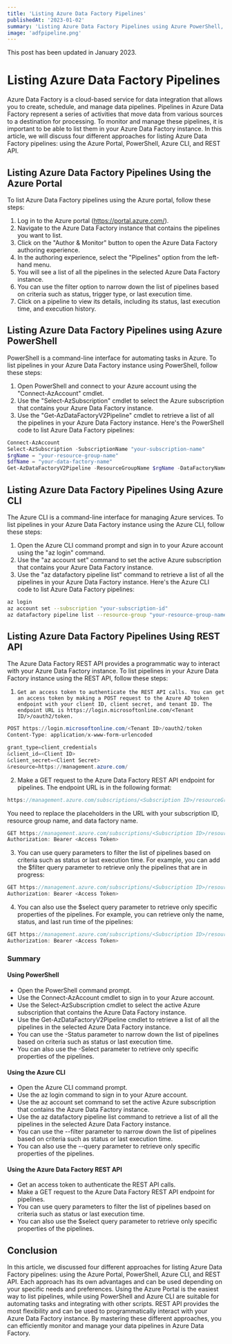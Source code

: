 ```yaml
---
title: 'Listing Azure Data Factory Pipelines'
publishedAt: '2023-01-02'
summary: 'Listing Azure Data Factory Pipelines using Azure PowerShell, Azure CLI and REST API'
image: 'adfpipeline.png'
---
```

<Callout emoji="💡">
This post has been updated in January 2023.
</Callout>

# Listing Azure Data Factory Pipelines
Azure Data Factory is a cloud-based service for data integration that allows you to create, schedule, and manage data pipelines. Pipelines in Azure Data Factory represent a series of activities that move data from various sources to a destination for processing. To monitor and manage these pipelines, it is important to be able to list them in your Azure Data Factory instance. In this article, we will discuss four different approaches for listing Azure Data Factory pipelines: using the Azure Portal, PowerShell, Azure CLI, and REST API.

## Listing Azure Data Factory Pipelines Using the Azure Portal
To list Azure Data Factory pipelines using the Azure portal, follow these steps:

1. Log in to the Azure portal (https://portal.azure.com/).
2. Navigate to the Azure Data Factory instance that contains the pipelines you want to list.
3. Click on the "Author & Monitor" button to open the Azure Data Factory authoring experience.
4. In the authoring experience, select the "Pipelines" option from the left-hand menu.
5. You will see a list of all the pipelines in the selected Azure Data Factory instance.
6. You can use the filter option to narrow down the list of pipelines based on criteria such as status, trigger type, or last execution time.
7. Click on a pipeline to view its details, including its status, last execution time, and execution history.

## Listing Azure Data Factory Pipelines using Azure PowerShell

PowerShell is a command-line interface for automating tasks in Azure. To list pipelines in your Azure Data Factory instance using PowerShell, follow these steps:

1. Open PowerShell and connect to your Azure account using the "Connect-AzAccount" cmdlet.
2. Use the "Select-AzSubscription" cmdlet to select the Azure subscription that contains your Azure Data Factory instance.
3. Use the "Get-AzDataFactoryV2Pipeline" cmdlet to retrieve a list of all the pipelines in your Azure Data Factory instance.
Here's the PowerShell code to list Azure Data Factory pipelines:

```powershell title="code"
Connect-AzAccount
Select-AzSubscription -SubscriptionName "your-subscription-name"
$rgName = "your-resource-group-name"
$dfName = "your-data-factory-name"
Get-AzDataFactoryV2Pipeline -ResourceGroupName $rgName -DataFactoryName $dfName
```

## Listing Azure Data Factory Pipelines Using Azure CLI
The Azure CLI is a command-line interface for managing Azure services. To list pipelines in your Azure Data Factory instance using the Azure CLI, follow these steps:

1. Open the Azure CLI command prompt and sign in to your Azure account using the "az login" command.
2. Use the "az account set" command to set the active Azure subscription that contains your Azure Data Factory instance.
3. Use the "az datafactory pipeline list" command to retrieve a list of all the pipelines in your Azure Data Factory instance.
Here's the Azure CLI code to list Azure Data Factory pipelines:

```bash
az login
az account set --subscription "your-subscription-id"
az datafactory pipeline list --resource-group "your-resource-group-name" --factory-name "your-data-factory-name"
```

## Listing Azure Data Factory Pipelines Using REST API
The Azure Data Factory REST API provides a programmatic way to interact with your Azure Data Factory instance. To list pipelines in your Azure Data Factory instance using the REST API, follow these steps:

1. `Get an access token to authenticate the REST API calls. You can get an access token by making a POST request to the Azure AD token endpoint with your client ID, client secret, and tenant ID. The endpoint URL is https://login.microsoftonline.com/<Tenant ID/>/oauth2/token.`

```powershell title="code"
POST https://login.microsoftonline.com/<Tenant ID>/oauth2/token
Content-Type: application/x-www-form-urlencoded

grant_type=client_credentials
&client_id=<Client ID>
&client_secret=<Client Secret>
&resource=https://management.azure.com/
```

2. Make a GET request to the Azure Data Factory REST API endpoint for pipelines. The endpoint URL is in the following format:

```csharp
https://management.azure.com/subscriptions/<Subscription ID>/resourceGroups/<Resource Group Name>/providers/Microsoft.DataFactory/factories/<Data Factory Name>/pipelines?api-version=2018-06-01
```
You need to replace the placeholders in the URL with your subscription ID, resource group name, and data factory name.

```csharp
GET https://management.azure.com/subscriptions/<Subscription ID>/resourceGroups/<Resource Group Name>/providers/Microsoft.DataFactory/factories/<Data Factory Name>/pipelines?api-version=2018-06-01
Authorization: Bearer <Access Token>
```
3. You can use query parameters to filter the list of pipelines based on criteria such as status or last execution time. For example, you can add the $filter query parameter to retrieve only the pipelines that are in progress:

```csharp
GET https://management.azure.com/subscriptions/<Subscription ID>/resourceGroups/<Resource Group Name>/providers/Microsoft.DataFactory/factories/<Data Factory Name>/pipelines?api-version=2018-06-01&$filter=status eq 'InProgress'
Authorization: Bearer <Access Token>
```
4. You can also use the $select query parameter to retrieve only specific properties of the pipelines. For example, you can retrieve only the name, status, and last run time of the pipelines:

```csharp
GET https://management.azure.com/subscriptions/<Subscription ID>/resourceGroups/<Resource Group Name>/providers/Microsoft.DataFactory/factories/<Data Factory Name>/pipelines?api-version=2018-06-01&$select=name,properties/status,properties/lastRun
Authorization: Bearer <Access Token>
```

### Summary 

#### Using PowerShell
- Open the PowerShell command prompt.
- Use the Connect-AzAccount cmdlet to sign in to your Azure account.
- Use the Select-AzSubscription cmdlet to select the active Azure subscription that contains the Azure Data Factory instance.
- Use the Get-AzDataFactoryV2Pipeline cmdlet to retrieve a list of all the pipelines in the selected Azure Data Factory instance.
- You can use the -Status parameter to narrow down the list of pipelines based on criteria such as status or last execution time.
- You can also use the -Select parameter to retrieve only specific properties of the pipelines.

#### Using the Azure CLI
- Open the Azure CLI command prompt.
- Use the az login command to sign in to your Azure account.
- Use the az account set command to set the active Azure subscription that contains the Azure Data Factory instance.
- Use the az datafactory pipeline list command to retrieve a list of all the pipelines in the selected Azure Data Factory instance.
- You can use the --filter parameter to narrow down the list of pipelines based on criteria such as status or last execution time.
- You can also use the --query parameter to retrieve only specific properties of the pipelines.

#### Using the Azure Data Factory REST API
- Get an access token to authenticate the REST API calls.
- Make a GET request to the Azure Data Factory REST API endpoint for pipelines.
- You can use query parameters to filter the list of pipelines based on criteria such as status or last execution time.
- You can also use the $select query parameter to retrieve only specific properties of the pipelines.

## Conclusion
In this article, we discussed four different approaches for listing Azure Data Factory pipelines: using the Azure Portal, PowerShell, Azure CLI, and REST API. Each approach has its own advantages and can be used depending on your specific needs and preferences. Using the Azure Portal is the easiest way to list pipelines, while using PowerShell and Azure CLI are suitable for automating tasks and integrating with other scripts. REST API provides the most flexibility and can be used to programmatically interact with your Azure Data Factory instance. By mastering these different approaches, you can efficiently monitor and manage your data pipelines in Azure Data Factory.